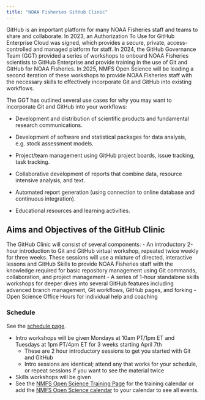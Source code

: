 ```yaml
---
title: "NOAA Fisheries GitHub Clinic"
---
```


GitHub is an important platform for many NOAA Fisheries staff and teams to share and collaborate. In 2023, an Authorization To Use for GitHub Enterprise Cloud was signed, which provides a secure, private, access-controlled and managed platform for staff. In 2024, the GitHub Governance Team (GGT) provided a series of workshops to onboard NOAA Fisheries scientists to GitHub Enterprise and provide training in the use of Git and GitHub for NOAA Fisheries. In 2025, NMFS Open Science will be leading a second iteration of these workshops to provide NOAA Fisheries staff with the necessary skills to effectively incorporate Git and GitHub into existing workflows.

The GGT has outlined several use cases for why you may want to incorporate Git and GitHub into your workflows:

-   Development and distribution of scientific products and fundamental research communications.

-   Development of software and statistical packages for data analysis, e.g. stock assessment models.

-   Project/team management using GitHub project boards, issue tracking, task tracking.

-   Collaborative development of reports that combine data, resource intensive analysis, and text.

-   Automated report generation (using connection to online database and continuous integration).

-   Educational resources and learning activities.

## Aims and Objectives of the GitHub Clinic

The GitHub Clinic will consist of several components: - An introductory 2-hour introduction to Git and GitHub virtual workshop, repeated twice weekly for three weeks. These sessions will use a mixture of directed, interactive lessons and GitHub Skills to provide NOAA Fisheries staff with the knowledge required for basic repository management using Git commands, collaboration, and project management - A series of 1-hour standalone skills workshops for deeper dives into several GitHub features including advanced branch management, Git workflows, GitHub pages, and forking - Open Science Office Hours for individual help and coaching

### Schedule

See the [schedule page](schedule.qmd).

-   Intro workshops will be given Mondays at 10am PT/1pm ET and Tuesdays at 1pm PT/4pm ET for 3 weeks starting April 7th
    -   These are 2 hour introductory sessions to get you started with Git and GitHub
    -   Intro sessions are identical; attend any that works for your schedule, or repeat sessions if you want to see the material twice
-   Skills workshops will be given
-   See the [NMFS Open Science Training Page](https://sites.google.com/noaa.gov/nmfs-hq-st-open-science/trainings) for the training calendar or add the [NMFS Open Science calendar](#0) to your calendar to see all events.